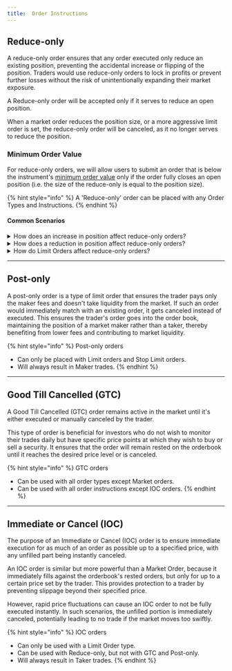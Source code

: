 ```yaml
---
title:  Order Instructions
---
```


## Reduce-only

A reduce-only order ensures that any order executed only reduce an existing position, preventing the accidental increase or flipping of the position. Traders would use reduce-only orders to lock in profits or prevent further losses without the risk of unintentionally expanding their market exposure.

A Reduce-only order will be accepted only if it serves to reduce an open position.

When a market order reduces the position size, or a more aggressive limit order is set, the reduce-only order will be canceled, as it no longer serves to reduce the position.

### Minimum Order Value

For reduce-only orders, we will allow users to submit an order that is below the instrument's [minimum order value](./#minimum-order-value) only if the order fully closes an open position (i.e. the size of the reduce-only is equal to the position size).

{% hint style="info" %}
A 'Reduce-only' order can be placed with any Order Types and Instructions.
{% endhint %}

#### Common Scenarios

<details>

<summary>How does an increase in position affect reduce-only orders?</summary>

When a position was increased by other trades, all existing reduce-only orders will remain unchanged.



For example:

* A trader currently has
  * Long 100 ETH position
  * Reduce-only Limit Sell Order of 100 ETH @ $4,500
* If the trader submits a Market Buy Order of any amount of ETH:
  * the Reduce-only Limit Sell Order remains open.

</details>

<details>

<summary>How does a reduction in position affect reduce-only orders?</summary>

When a position has been reduced / closed / reversed by other trades, existing reduce-only orders that has an amount greater than the current position will be cancelled.



Example 1:

* A trader currently has
  * Long 100 ETH position
  * Reduce-only Limit Sell Order of 100 ETH @ $4,500
* If the trader submits a Market Sell Order of any amount of ETH:
  * the Reduce-only Limit Sell Order will be cancelled.



Example 2:

* A trader currently has
  * Long 100 ETH position
  * Reduce-only Limit Sell Order of 60 ETH @ $4,500
* If the trader submits a Market Sell Order of 40 ETH or less:
  * the Reduce-only Limit Sell Order remains open.
* If the trader submits a Market Sell Order of more than 40 ETH:
  * the Reduce-only Limit Sell Order will be cancelled.

</details>

<details>

<summary>How do Limit Orders affect reduce-only orders?</summary>



For example, a trader currently has:

* Long 100 ETH position
* Reduce-only Limit Sell Order of 50 ETH @ $4,500
* Reduce-only Limit Sell Order of 50 ETH @ $4,600



Scenario 1: If the trader submits a Limit Sell Order of 1 ETH @ $4,400

* the Reduce-only Limit Sell Order of 50 ETH @ $4,500 remains open.
* the Reduce-only Limit Sell Order of 50 ETH @ $4,600 will be cancelled.



Scenario 2: If the trader submits a Limit Sell Order of 1 ETH @ $4,700

* Both the Reduce-only Limit Sell Orders remains open.
* The new Limit Sell Order of 1 ETH @ $4,700 is opened.



Scenario 3: If the trader submits a Reduce-only Limit Sell Order of 1 ETH @ $4,700

* The new order (Reduce-only Limit Sell Order of 1 ETH @ $4,700) will be rejected (cancelled).

</details>

***



## Post-only

A post-only order is a type of limit order that ensures the trader pays only the maker fees and doesn't take liquidity from the market. If such an order would immediately match with an existing order, it gets canceled instead of executed. This ensures the trader's order goes into the order book, maintaining the position of a market maker rather than a taker, thereby benefiting from lower fees and contributing to market liquidity.

{% hint style="info" %}
Post-only orders

* Can only be placed with Limit orders and Stop Limit orders.
* Will always result in Maker trades.
{% endhint %}

***



## Good Till Cancelled (GTC)

A Good Till Cancelled (GTC) order remains active in the market until it's either executed or manually canceled by the trader.

This type of order is beneficial for investors who do not wish to monitor their trades daily but have specific price points at which they wish to buy or sell a security. It ensures that the order will remain rested on the orderbook until it reaches the desired price level or is canceled.

{% hint style="info" %}
GTC orders

* Can be used with all order types except Market orders.
* Can be used with all order instructions except IOC orders.
{% endhint %}

***



## Immediate or Cancel (IOC)

The purpose of an Immediate or Cancel (IOC) order is to ensure immediate execution for as much of an order as possible up to a specified price, with any unfilled part being instantly canceled.

An IOC order is similar but more powerful than a Market Order, because it immediately fills against the orderbook's rested orders, but only for up to a certain price set by the trader. This provides protection to a trader by preventing slippage beyond their specified price.

However, rapid price fluctuations can cause an IOC order to not be fully executed instantly. In such scenarios, the unfilled portion is immediately canceled, potentially leading to no trade if the market moves too swiftly.

{% hint style="info" %}
IOC orders

* Can only be used with a Limit Order type.
* Can be used with Reduce-only, but not with GTC and Post-only.
* Will always result in Taker trades.
{% endhint %}
